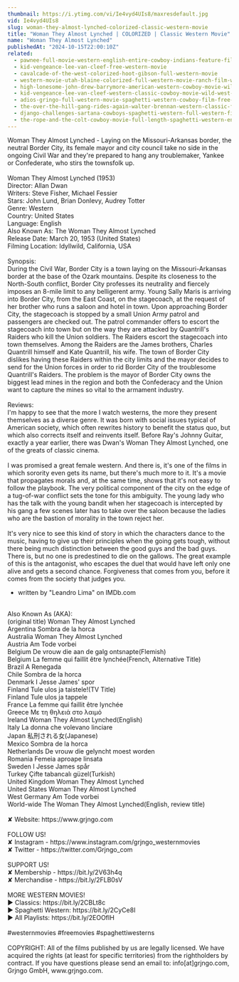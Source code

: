 ```yaml
---
thumbnail: https://i.ytimg.com/vi/Ie4vyd4UIs8/maxresdefault.jpg
vid: Ie4vyd4UIs8
slug: woman-they-almost-lynched-colorized-classic-western-movie
title: "Woman They Almost Lynched | COLORIZED | Classic Western Movie"
name: "Woman They Almost Lynched"
publishedAt: "2024-10-15T22:00:10Z"
related:
  - pawnee-full-movie-western-english-entire-cowboy-indians-feature-film-free-full-westerns
  - kid-vengeance-lee-van-cleef-free-western-movie
  - cavalcade-of-the-west-colorized-hoot-gibson-full-western-movie
  - western-movie-utah-blaine-colorized-full-western-movie-ranch-film-wild-west
  - high-lonesome-john-drew-barrymore-american-western-cowboy-movie-wild-west-english
  - kid-vengeance-lee-van-cleef-western-classic-cowboy-movie-wild-west-american-westerns
  - adios-gringo-full-western-movie-spaghetti-western-cowboy-film-free-movie-on-youtube
  - the-over-the-hill-gang-rides-again-walter-brennan-western-classic-film-free-cowboy-movie
  - django-challenges-sartana-cowboys-spaghetti-western-full-western-film
  - the-rope-and-the-colt-cowboy-movie-full-length-spaghetti-western-english-free-full-westerns
---
```


Woman They Almost Lynched - Laying on the Missouri-Arkansas border, the neutral Border City, its female mayor and city council take no side in the ongoing Civil War and they're prepared to hang any troublemaker, Yankee or Confederate, who stirs the townsfolk up.<br />
<br />
Woman They Almost Lynched (1953)<br />
Director: Allan Dwan<br />
Writers: Steve Fisher, Michael Fessier<br />
Stars: John Lund, Brian Donlevy, Audrey Totter<br />
Genre: Western<br />
Country: United States<br />
Language: English<br />
Also Known As: The Woman They Almost Lynched<br />
Release Date: March 20, 1953 (United States)<br />
Filming Location: Idyllwild, California, USA<br />
<br />
Synopsis:<br />
During the Civil War, Border City is a town laying on the Missouri-Arkansas border at the base of the Ozark mountains. Despite its closeness to the North-South conflict, Border City professes its neutrality and fiercely imposes an 8-mile limit to any belligerent army. Young Sally Maris is arriving into Border City, from the East Coast, on the stagecoach, at the request of her brother who runs a saloon and hotel in town. Upon approaching Border City, the stagecoach is stopped by a small Union Army patrol and passengers are checked out. The patrol commander offers to escort the stagecoach into town but on the way they are attacked by Quantrill's Raiders who kill the Union soldiers. The Raiders escort the stagecoach into town themselves. Among the Raiders are the James brothers, Charles Quantrill himself and Kate Quantrill, his wife. The town of Border City dislikes having these Raiders within the city limits and the mayor decides to send for the Union forces in order to rid Border City of the troublesome Quantrill's Raiders. The problem is the mayor of Border City owns the biggest lead mines in the region and both the Confederacy and the Union want to capture the mines so vital to the armament industry.<br />
<br />
Reviews:<br />
I'm happy to see that the more I watch westerns, the more they present themselves as a diverse genre. It was born with social issues typical of American society, which often rewrites history to benefit the status quo, but which also corrects itself and reinvents itself. Before Ray's Johnny Guitar, exactly a year earlier, there was Dwan's Woman They Almost Lynched, one of the greats of classic cinema.<br />
<br />
I was promised a great female western. And there is, it's one of the films in which sorority even gets its name, but there's much more to it. It's a movie that propagates morals and, at the same time, shows that it's not easy to follow the playbook. The very political component of the city on the edge of a tug-of-war conflict sets the tone for this ambiguity. The young lady who has the talk with the young bandit when her stagecoach is intercepted by his gang a few scenes later has to take over the saloon because the ladies who are the bastion of morality in the town reject her.<br />
<br />
It's very nice to see this kind of story in which the characters dance to the music, having to give up their principles when the going gets tough, without there being much distinction between the good guys and the bad guys. There is, but no one is predestined to die on the gallows. The great example of this is the antagonist, who escapes the duel that would have left only one alive and gets a second chance. Forgiveness that comes from you, before it comes from the society that judges you.<br />
- written by "Leandro Lima" on IMDb.com<br />
<br />
Also Known As (AKA):<br />
(original title) Woman They Almost Lynched<br />
Argentina Sombra de la horca<br />
Australia Woman They Almost Lynched<br />
Austria Am Tode vorbei<br />
Belgium De vrouw die aan de galg ontsnapte(Flemish)<br />
Belgium La femme qui faillit être lynchée(French, Alternative Title)<br />
Brazil A Renegada<br />
Chile Sombra de la horca<br />
Denmark I Jesse James' spor<br />
Finland Tule ulos ja taistele!(TV Title)<br />
Finland Tule ulos ja tappele<br />
France La femme qui faillit être lynchée<br />
Greece Με τη θηλειά στο λαιμό<br />
Ireland Woman They Almost Lynched(English)<br />
Italy La donna che volevano linciare<br />
Japan 私刑される女(Japanese)<br />
Mexico Sombra de la horca<br />
Netherlands De vrouw die gelyncht moest worden<br />
Romania Femeia aproape linsata<br />
Sweden I Jesse James spår<br />
Turkey Çifte tabancalı güzel(Turkish)<br />
United Kingdom Woman They Almost Lynched<br />
United States Woman They Almost Lynched<br />
West Germany Am Tode vorbei<br />
World-wide The Woman They Almost Lynched(English, review title)<br />
<br />
✘ Website: https://www.grjngo.com<br />
<br />
FOLLOW US!<br />
✘ Instagram - https://www.instagram.com/grjngo_westernmovies<br />
✘ Twitter - https://twitter.com/Grjngo_com<br />
<br />
SUPPORT US!<br />
✘ Membership - https://bit.ly/2V63h4q<br />
✘ Merchandise - https://bit.ly/2FLB0sV<br />
<br />
MORE WESTERN MOVIES! <br />
► Classics: https://bit.ly/2CBLt8c <br />
► Spaghetti Western: https://bit.ly/2CyCe8I <br />
► All Playlists: https://bit.ly/2EOOfIH <br />
<br />
#westernmovies #freemovies #spaghettiwesterns<br />
<br />
COPYRIGHT: All of the films published by us are legally licensed. We have acquired the rights (at least for specific territories) from the rightholders by contract. If you have questions please send an email to: info[at]grjngo.com, Grjngo GmbH, www.grjngo.com.